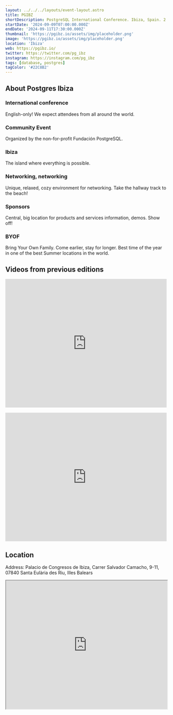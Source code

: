 ```yaml
---
layout: ../../../layouts/event-layout.astro
title: PGIBZ
shortDescription: PostgreSQL International Conference. Ibiza, Spain. 2 days of Postgres talks, 5 days of networking event, building long-lasting relationships. Community event organized by the non profit Fundación PostgreSQL
startDate: '2024-09-09T07:00:00.000Z'
endDate: '2024-09-11T17:30:00.000Z'
thumbnail: 'https://pgibz.io/assets/img/placeholder.png'
image: 'https://pgibz.io/assets/img/placeholder.png'
location: 'Ibiza'
web: https://pgibz.io/
twitter: https://twitter.com/pg_ibz
instagram: https://instagram.com/pg_ibz
tags: [database, postgres]
tagColor: '#22C8B2'
---
```


## About Postgres Ibiza

### International conference

English-only! We expect attendees from all around the world.

### Community Event

Organized by the non-for-profit Fundación PostgreSQL.

### Ibiza

The island where everything is possible.

### Networking, networking

Unique, relaxed, cozy environment for networking. Take the hallway track to the beach!

### Sponsors

Central, big location for products and services information, demos. Show off!

### BYOF

Bring Your Own Family. Come earlier, stay for longer. Best time of the year in one of the best Summer locations in the world.

## Videos from previous editions

<iframe
  src="https://player.vimeo.com/video/958513744?h=af6aba3fe8&amp;title=0&amp;byline=0&amp;portrait=0"
  style="width:100%;height:400px;"
  frameborder="0"
  allow="autoplay; fullscreen; picture-in-picture"
  allowfullscreen=""
  data-ready="true"
></iframe>

<iframe
  src="https://player.vimeo.com/video/958513801?h=cba717def7&amp;title=0&amp;byline=0&amp;portrait=0"
  style="width:100%;height:400px;margin-top: 1rem;"
  frameborder="0"
  allow="autoplay; fullscreen; picture-in-picture"
  allowfullscreen=""
  data-ready="true"
></iframe>

## Location

Address: Palacio de Congresos de Ibiza, Carrer Salvador Camacho, 9-11, 07840 Santa Eulària des Riu, Illes Balears

<iframe
  style="width: 100%; height: 400px;"
  height="400"
  allowfullscreen=""
  loading="lazy"
  referrerpolicy="no-referrer-when-downgrade"
  src="https://www.google.com/maps/embed?pb=!1m14!1m8!1m3!1d6202.605785797532!2d1.544316!3d38.985583!3m2!1i1024!2i768!4f13.1!3m3!1m2!1s0x12993ffaaaaaaaab%3A0x5105da1da1daf52!2sPalacio%20de%20Congresos%20de%20Ibiza!5e0!3m2!1sen!2ses!4v1725342735782!5m2!1sen!2ses"
  aria-label="Palacio de Congresos de Ibiza, Carrer Salvador Camacho, 9-11, 07840 Santa Eulària des Riu, Illes Balears"
></iframe>
